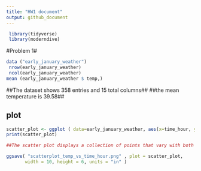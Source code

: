 ```yaml
---
title: "HW1 document"
output: github_document
---
```


```r
 library(tidyverse)
 library(moderndive)
```



#Problem 1#

```r
data ("early_january_weather")
 nrow(early_january_weather)
 ncol(early_january_weather)
mean (early_january_weather $ temp,)
```

##The dataset shows 358 entries and  15 total columns##
##the mean temperature is 39.58##

## plot##
```r
scatter_plot <- ggplot ( data=early_january_weather, aes(x=time_hour, y=temp, color=humid)) + geom_point()
print(scatter_plot)

##The scatter plot displays a collection of points that vary with both highs and lows, but overall there is a positive trend. ##

ggsave( "scatterplot_temp_vs_time_hour.png" , plot = scatter_plot,
       width = 10, height = 6, units = "in" )
```




